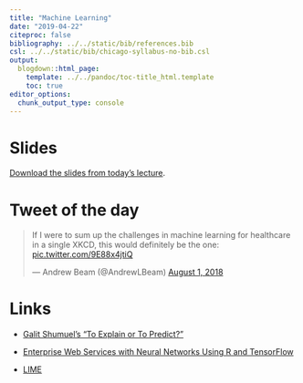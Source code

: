 ```yaml
---
title: "Machine Learning"
date: "2019-04-22"
citeproc: false
bibliography: ../../static/bib/references.bib
csl: ../../static/bib/chicago-syllabus-no-bib.csl
output:
  blogdown::html_page:
    template: ../../pandoc/toc-title_html.template
    toc: true
editor_options: 
  chunk_output_type: console
---
```


# Slides

[Download the slides from today's lecture]().

# Tweet of the day

<blockquote class="twitter-tweet" data-lang="en"><p lang="en" dir="ltr">If I were to sum up the challenges in machine learning for healthcare in a single XKCD, this would definitely be the one: <a href="https://t.co/9E88x4jtiQ">pic.twitter.com/9E88x4jtiQ</a></p>&mdash; Andrew Beam (@AndrewLBeam) <a href="https://twitter.com/AndrewLBeam/status/1024467299145793536?ref_src=twsrc%5Etfw">August 1, 2018</a></blockquote>
<script async src="https://platform.twitter.com/widgets.js" charset="utf-8"></script>

# Links

- [Galit Shumuel's "To Explain or To Predict?"](http://www.galitshmueli.com/content/explain-or-predict)

- [Enterprise Web Services with Neural Networks Using R and TensorFlow](https://opensource.t-mobile.com/blog/posts/r-tensorflow-api/)

- [LIME]()
